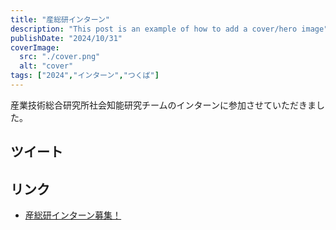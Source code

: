 ```yaml
---
title: "産総研インターン"
description: "This post is an example of how to add a cover/hero image"
publishDate: "2024/10/31"
coverImage:
  src: "./cover.png"
  alt: "cover"
tags: ["2024","インターン","つくば"]
---
```


産業技術総合研究所社会知能研究チームのインターンに参加させていただきました。

## ツイート

<Twitter url="https://x.com/dokudamichang/status/1853851212539720074" />

<Twitter url="https://x.com/dokudamichang/status/1842387381007344033" />

## リンク

- [産総研インターン募集！](http://onishi-lab.jp/joinus/intern/)
